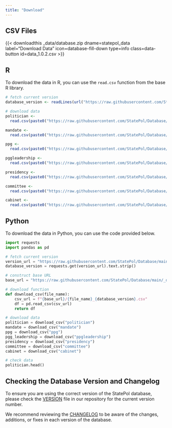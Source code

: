 ```yaml
---
title: "Download"
---
```


## CSV Files

{{< downloadthis _data/database.zip dname=statepol_data label="Download Data" icon=database-fill-down type=info class=data-button id=data_1.0.2.csv >}}

## R
To download the data in R, you can use the `read.csv` function from the base R library.

```r
# fetch current version
database_version <- readLines(url("https://raw.githubusercontent.com/StatePol/Database/main/VERSION"))[1]

# download data
politician <- 
  read.csv(paste0("https://raw.githubusercontent.com/StatePol/Database/main/_data/database", "/politician_", database_version, ".csv"))

mandate <- 
  read.csv(paste0("https://raw.githubusercontent.com/StatePol/Database/main/_data/database", "/mandate_", database_version, ".csv"))

ppg <- 
  read.csv(paste0("https://raw.githubusercontent.com/StatePol/Database/main/_data/database", "/ppg_", database_version, ".csv"))

pggleadership <- 
  read.csv(paste0("https://raw.githubusercontent.com/StatePol/Database/main/_data/database", "/ppgleadership_", database_version, ".csv"))

presidency <- 
  read.csv(paste0("https://raw.githubusercontent.com/StatePol/Database/main/_data/database", "/presidency_", database_version, ".csv"))

committee <- 
  read.csv(paste0("https://raw.githubusercontent.com/StatePol/Database/main/_data/database", "/committee_", database_version, ".csv"))

cabinet <- 
  read.csv(paste0("https://raw.githubusercontent.com/StatePol/Database/main/_data/database", "/cabinet_", database_version, ".csv"))
```

## Python 

To download the data in Python, you can use the code provided below.

```python
import requests
import pandas as pd

# fetch current version
version_url = "https://raw.githubusercontent.com/StatePol/Database/main/VERSION"
database_version = requests.get(version_url).text.strip()

# construct base URL
base_url = "https://raw.githubusercontent.com/StatePol/Database/main/_data/database"

# download function
def download_csv(file_name):
    csv_url = f"{base_url}/{file_name}_{database_version}.csv"
    df = pd.read_csv(csv_url)
    return df

# download data
politician = download_csv("politician")
mandate = download_csv("mandate")
ppg = download_csv("ppg")
pgg_leadership = download_csv("ppgleadership")
presidency = download_csv("presidency")
committee = download_csv("committee")
cabinet = download_csv("cabinet")

# check data
politician.head()
```

## Checking the Database Version and Changelog
To ensure you are using the correct version of the StatePol database, please check the [VERSION](https://github.com/StatePol/Database/blob/main/VERSION) file in our repository for the current version number.

We recommend reviewing the [CHANGELOG](https://github.com/StatePol/Database/blob/main/CHANGELOG.md) to be aware of the changes, additions, or fixes in each version of the database.